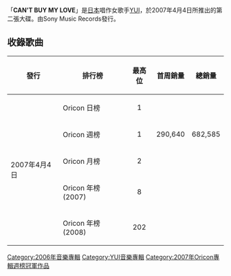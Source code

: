 {{Album infobox | <!-- See Wikipedia:WikiProject_Albums -->
| Name = CAN'T BUY MY LOVE
| Type = [[錄音室專輯|錄音室專輯]]
| Artist = [[YUI|YUI]]
| Cover = SRCL-6520.jpg
| Released = 2007年4月4日
| Recorded = Sound Valley<br />Studio Z'd<br />Studio cubic
| Genre = [[J-POP|J-POP]]
| Length = 45:28
| Label = [[STUDIOSEVEN_Recordings|STUDIOSEVEN Recordings]]
| Producer =
| Reviews =
| Last album = [[FROM_ME_TO_YOU|FROM ME TO YOU]]<br/>（2006年）
| This album = '''CAN'T BUY MY LOVE'''<br/>（2007年）
| Next album = [[I_LOVED_YESTERDAY|I LOVED YESTERDAY]] （2008年）
}}

「'''CAN'T BUY MY LOVE'''」是[[日本|日本]]唱作女歌手[[YUI|YUI]]，於2007年4月4日所推出的第二張大碟。由Sony Music Records發行。

== 收錄歌曲 ==
{{tracklist
| collapsed = 
| headline = CD
| all_lyrics = YUI
| all_music = YUI、除另有註明
| extra_column =編曲
| total_length = 

| title1 = How crazy
| extra1 = northa+
| length1 = 3:38

| title2 = [[Rolling_star|Rolling star]]
| extra2 = northa+
| length2 = 3:08

| title3 = It's all right
| extra3 = northa+
| length3 = 3:37

| title4 = [[I_remember_you|I remember you]]
| extra4 = northa+、<br><small>[[弦樂團|弦樂團]]編曲：</small>{{link-ja|落合徹也|落合徹也|弦一徹}}
| length4 = 4:05

| title5 = RUIDO
| music5 = 小倉健二
| extra5 = 小倉健二
| length5 = 0:51

| title6 = [[CHE.R.RY|CHE.R.RY]]
| extra6 = northa+
| length6 = 3:29

| title7 = Thank you My teens
| extra7 = SHIGEZO
| length7 = 2:57

| title8 = Umbrella
| extra8 = northa+
| length8 = 4:16

| title9 = Highway chance
| music9 = COZZi
| extra9 = COZZi
| length9 = 3:54

| title10 = Happy Birthday to you you
| extra10 = northa+
| length10 = 4:01

| title11 = Winding road
| extra11 = northa+
| length11 = 3:39

| title12 = [[Good-bye_days|Good-bye days]]
| note12 = 以「YUI for 雨音薫」的名义
| extra12 = Akihisa Matzura
| length12 = 4:33

| title13 = Why?
| extra13 = northa+
| length13 = 3:13
}}
{{Tracklist
| collapsed = 
| headline = DVD：音樂影片
| extra_column = 導演拍攝
| total_length = 

| title1 = [[feel_my_soul|feel my soul]] 
| note1 = 
| extra1 =
| length1 = 

| title2 = [[Tomorrow's_way|Tomorrow's way]]
| note2 = 
| extra2 =
| length2 =

| title3 = [[LIFE|LIFE]]
| note3 = 
| extra3 =
| length3 =

| title4 = [[TOKYO_(YUI)|TOKYO]]
| note4 =
| extra4 =
| length4 =
}}

{| class="wikitable"
!發行
!排行榜
!最高位
!首周銷量
!總銷量
|-
|rowspan="5"|2007年4月4日
|Oricon 日榜
|align="center"| 1
|
|
|-
|Oricon 週榜
|align="center"|1
|290,640
|682,585
|-
|Oricon 月榜
|align="center"| 2
|
|
|-
|Oricon 年榜 (2007)
|align="center"| 8
|
|
|-
|Oricon 年榜 (2008)
|align="center"| 202
|
|
|}
{{YUI}}
{{Oricon專輯週榜冠軍 (2007年)|2007年4月16日—4月23日，共2週}}

[[Category:2006年音樂專輯|Category:2006年音樂專輯]]
[[Category:YUI音樂專輯|Category:YUI音樂專輯]]
[[Category:2007年Oricon專輯週榜冠軍作品|Category:2007年Oricon專輯週榜冠軍作品]]